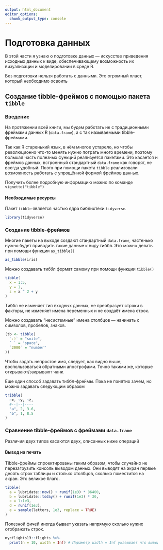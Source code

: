 ```yaml
---
output: html_document
editor_options: 
  chunk_output_type: console
---
```


# Подготовка данных

В этой части я узнаю о подготовке данных --- искусстве приведения исходных данных к виде, обеспечивающему возможность их визуализации и моделировании в среде R.

Без подготовки нельзя работать с данными. Это огромный пласт, который необходимо освоить

## Создание tibble-фреймов с помощью пакета `tibble`

### Введение
На протяжении всей книги, мы будем работать не с традиционными фреймами данных R (`data.frame`), а с так называемыми tibble-фреймами.

Так как R старенький язык, в нём многое устарело, но чтобы революционно что-то менять нужно потрать много времени, поэтому большая часть полезных функций реализуется пакетами. Это касается и фреймов данных, встроенный стандартный `data.frame` как говорят, не всегда удобный. Поэто при помощи пакета `tibble` реализовали возможность работать с упрощённой формой фреймов данных.

Получить более подробную информацию можно по команде `vignette("tibble")`

#### Необходимые ресурсы

Пакет `tibble` является частью ядра библиотеки `tidyverse`.

```r
library(tidyverse)
```

### Создание tibble-фреймов 

Многие пакеты на выходе создают стандартный `data.frame`, частенько нужно будет приводить такие данные к виду тиббл. Это можно делать при помощи функции `as_tibble()`

```r
as_tibble(iris)
```

Можно создавать тиббл формат самому при помощи функции `tibble()`

```r
tibble(
  x = 1:5,
  y = 1,
  z = x ^ 2 + y
)
```

Тиббл не изменяет тип входных данных, не преобразует строки в факторы, не изменяет имена переменных и не создаёт имена строк.

Можно создавать  "несистемные" имена столбцов --- начинать с символов, пробелов, знаков.

```r
(tb <- tibble(
  `:)` = "smile", 
  ` ` = "space",
  `2000` = "number"
)) 
```

Чтобы задать непростое имя, следует, как видно выше, воспользоваться обратными апострофами. Точно такими же, которые открывают/закрывают чанк. 

Еще один способ задавать тиббл-фреймы. Пока не понятно зачем, но можно задавать следующим образом

```r
tribble(
  ~x, ~y, ~z,
  #--|--|----
  "a", 2, 3.6,
  "b", 1, 8.5
)
```

### Сравнение tibble-фреймов с фреймами `data.frame`

Различия двух типов касаются двух, описанных ниже операций

#### Вывод на печать

Tibble-фреймы спроектированы таким образом, чтобы случайно не перезагрузить консоль выводом данных. Они выводят на экран первые десять строк таблицы и столько столбцов, сколько поместится на экран. Это великое благо.

```r
tibble(
  a = lubridate::now() + runif(1e3) * 86400,
  b = lubridate::today() + runif(1e3) * 30,
  c = 1:1e3,
  d = runif(1e3),
  e = sample(letters, 1e3, replace = TRUE)
)
```

Полезной фичей иногда бывает указать напрямую сколько нужно отображать строк.

```r
nycflights13::flights %>% 
  print(n = 10, width = Inf) # Параметр width = Inf указывает что выводить нужно все столбцы
```

